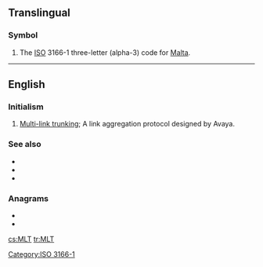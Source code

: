 ==Translingual==

===Symbol===
{{head|mul|symbol}}
# The [[ISO]] 3166-1 three-letter (alpha-3) code for [[Malta]].

[[Category:ISO 3166-1]]

----

==English==

===Initialism===
{{rfc-header|Initialism}}
{{head|en|initialism}}

# {{label|en|computing}} [[w:Multi-link trunking|Multi-link trunking]]; A link aggregation protocol designed by Avaya.

===See also===
* {{l|en|SLPP}}
* {{l|en|SMLT}}
* {{l|en|DSMLT}}

===Anagrams===
* {{l|en|LTM}}
* {{l|en|Mtl}}

[[cs:MLT]]
[[tr:MLT]]